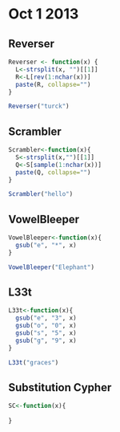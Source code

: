 # Oct 1 2013

## Reverser
```r
Reverser <- function(x) {
  L<-strsplit(x, "")[[1]]
  R<-L[rev(1:nchar(x))]
  paste(R, collapse="")
}

```

```r
Reverser("turck")

```

## Scrambler
```r
Scrambler<-function(x){
  S<-strsplit(x,"")[[1]]
  Q<-S[sample(1:nchar(x))]
  paste(Q, collapse="")
}
```

```r
Scrambler("hello")
```

## VowelBleeper
```r
VowelBleeper<-function(x){
  gsub("e", "*", x)
}
```

```r
VowelBleeper("Elephant")
```

## L33t
```r
L33t<-function(x){
  gsub("e", "3", x)
  gsub("o", "0", x)
  gsub("s", "5", x)
  gsub("g", "9", x)
}
```

```r
L33t("graces")
```

## Substitution Cypher
```r
SC<-function(x){
  
}
```
